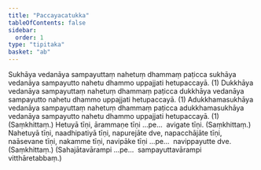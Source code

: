 ```yaml
---
title: "Paccayacatukka"
tableOfContents: false
sidebar:
  order: 1
type: "tipitaka"
basket: "ab"
---
```



<DynamicBreadcrumb />

<Division number="30">

<Paragraph number="99">
Sukhāya vedanāya sampayuttaṃ nahetuṃ dhammaṃ paṭicca sukhāya vedanāya sampayutto nahetu dhammo uppajjati hetupaccayā. (1)
</Paragraph>

<Paragraph number="100">
Dukkhāya vedanāya sampayuttaṃ nahetuṃ dhammaṃ paṭicca dukkhāya vedanāya sampayutto nahetu dhammo uppajjati hetupaccayā. (1)
</Paragraph>

<Paragraph number="101">
Adukkhamasukhāya vedanāya sampayuttaṃ nahetuṃ dhammaṃ paṭicca adukkhamasukhāya vedanāya sampayutto nahetu dhammo uppajjati hetupaccayā. (1) (Saṃkhittaṃ.)
</Paragraph>

</Division>
<Division number="31">

<Paragraph number="102">
Hetuyā tīṇi, ārammaṇe tīṇi …pe…  avigate tīṇi. (Saṃkhittaṃ.)
</Paragraph>

<Paragraph number="103">
Nahetuyā tīṇi, naadhipatiyā tīṇi, napurejāte dve, napacchājāte tīṇi, naāsevane tīṇi, nakamme tīṇi, navipāke tīṇi …pe…  navippayutte dve. (Saṃkhittaṃ.)
</Paragraph>

<Paragraph number="104">
(Sahajātavārampi …pe…  sampayuttavārampi vitthāretabbaṃ.)
</Paragraph>
</Division>